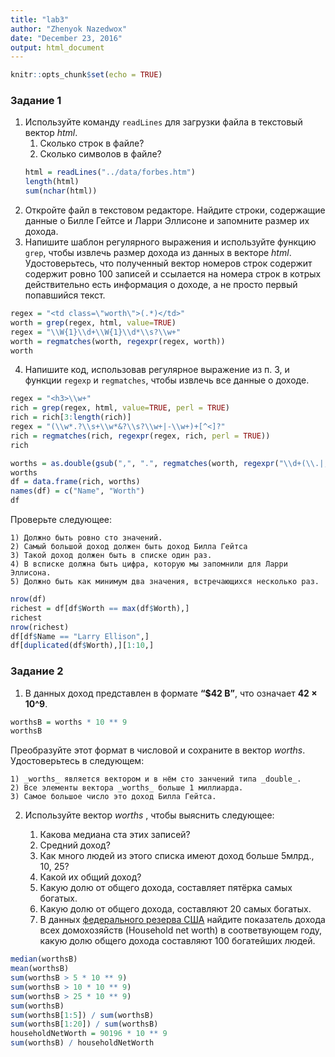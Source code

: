 ```yaml
---
title: "lab3"
author: "Zhenyok Nazedwox"
date: "December 23, 2016"
output: html_document
---
```


```r
knitr::opts_chunk$set(echo = TRUE)
```

### Задание 1
1. Используйте команду ``readLines`` для загрузки файла в текстовый вектор _html_.
    1) Сколько строк в файле?
    2) Сколько символов в файле?
```r
html = readLines("../data/forbes.htm")
length(html)
sum(nchar(html))
```
2. Откройте файл в текстовом редакторе. Найдите строки, содержащие данные о Билле Гейтсе и Ларри Эллисоне и запомните размер их дохода.
3. Напишите шаблон регулярного выражения и используйте функцию ``grep``, чтобы извлечь размер дохода из данных в векторе _html_.
Удостоверьтесь, что полученный вектор номеров строк содержит содержит ровно 100 записей и ссылается на номера строк в котрых действительно есть
информация о доходе, а не просто первый попавшийся текст.
```r
regex = "<td class=\"worth\">(.*)</td>"
worth = grep(regex, html, value=TRUE)
regex = "\\W{1}\\d+\\W{1}\\d*\\s?\\w+"
worth = regmatches(worth, regexpr(regex, worth))
worth
```
4. Напишите код, использовав регулярное выражение из п. 3, и функции ``regexp`` и ``regmatches``, чтобы извлечь все данные о доходе.
```r
regex = "<h3>\\w+"
rich = grep(regex, html, value=TRUE, perl = TRUE)
rich = rich[3:length(rich)]
regex = "(\\w*.?\\s+\\w*&?\\s?\\w+|-\\w+)+[^<]?"
rich = regmatches(rich, regexpr(regex, rich, perl = TRUE))
rich

worths = as.double(gsub(",", ".", regmatches(worth, regexpr("\\d+(\\.|,)?\\d*", worth))))
worths
df = data.frame(rich, worths)
names(df) = c("Name", "Worth")
df
```
Проверьте следующее:

    1) Должно быть ровно сто значений.
    2) Самый большой доход должен быть доход Билла Гейтса
    3) Такой доход должен быть в списке один раз.
    4) В всписке должна быть цифра, которую мы запомнили для Ларри Эллисона.
    5) Должно быть как минимум два значения, встречающихся несколько раз.
```r
nrow(df)
richest = df[df$Worth == max(df$Worth),]
richest
nrow(richest)
df[df$Name == "Larry Ellison",]
df[duplicated(df$Worth),][1:10,]
```

### Задание 2
1. В данных доход представлен в формате **"$42 B"**, что означает **42 × 10^9**.
```r
worthsB = worths * 10 ** 9
worthsB
```
Преобразуйте этот формат в числовой и сохраните в вектор _worths_. Удостоверьтесь в следующем:

    1) _worths_ является вектором и в нём сто занчений типа _double_.
    2) Все элементы вектора _worths_ больше 1 миллиарда.
    3) Самое большое число это доход Билла Гейтса.
   
2. Используйте вектор _worths_ , чтобы выяснить следующее:

    1) Какова медиана ста этих записей?
    2) Средний доход?
    3) Как много людей из этого списка имеют доход больше 5млрд., 10, 25? 
    4) Какой их общий доход?
    5) Какую долю от общего дохода, составляет пятёрка самых богатых.
    6) Какую долю от общего дохода, составляют 20 самых богатых.
    7) В данных [федерального резерва США](https://www.federalreserve.gov/releases/z1/current/z1.pdf) найдите показатель дохода всех домохозяйств (Household net worth) в соответвующем году, какую долю общего дохода составляют 100 богатейших людей.

```r
median(worthsB)
mean(worthsB)
sum(worthsB > 5 * 10 ** 9)
sum(worthsB > 10 * 10 ** 9)
sum(worthsB > 25 * 10 ** 9)
sum(worthsB)
sum(worthsB[1:5]) / sum(worthsB)
sum(worthsB[1:20]) / sum(worthsB)
householdNetWorth = 90196 * 10 ** 9
sum(worthsB) / householdNetWorth

```
